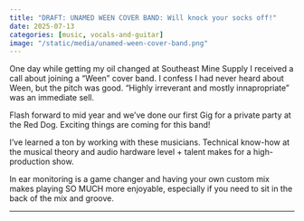 ```yaml
---
title: "DRAFT: UNAMED WEEN COVER BAND: Will knock your socks off!"
date: 2025-07-13
categories: [music, vocals-and-guitar]
image: "/static/media/unamed-ween-cover-band.png"
---
```


One day while getting my oil changed at Southeast Mine Supply I received a call about joining a "Ween" cover band. I confess I had never heard about Ween, but the pitch was good. "Highly irreverant and mostly innapropriate" was an immediate sell. 

Flash forward to mid year and we've done our first Gig for a private party at the Red Dog. Exciting things are coming for this band! 

I've learned a ton by working with these musicians. Technical know-how at the musical theory and audio hardware level + talent makes for a high-production show. 

In ear monitoring is a game changer and having your own custom mix makes playing SO MUCH more enjoyable, especially if you need to sit in the back of the mix and groove. 

---

